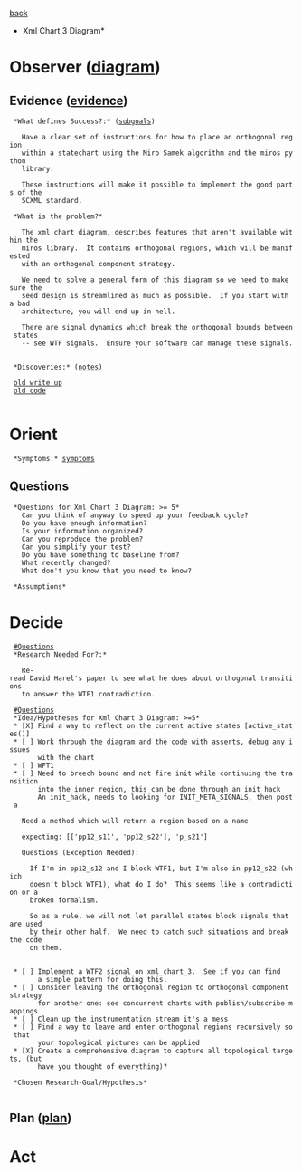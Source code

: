 [[subgoals.xml_to_miros|back]]
*Xml Chart 3 Diagram*
= Observer ([[local:C:/Vim8.1/.vim/ooda.pdf|diagram]]) = 
== Evidence ([[evidence.xml_chart_3_diagram|evidence]]) ==

  *What defines Success?:* ([[subgoals.xml_chart_3_diagram|subgoals]])
   
    Have a clear set of instructions for how to place an orthogonal region
    within a statechart using the Miro Samek algorithm and the miros python
    library.
    
    These instructions will make it possible to implement the good parts of the
    SCXML standard.
    
  *What is the problem?*
  
    The xml chart diagram, describes features that aren't available within the
    miros library.  It contains orthogonal regions, which will be manifested
    with an orthogonal component strategy.
    
    We need to solve a general form of this diagram so we need to make sure the
    seed design is streamlined as much as possible.  If you start with a bad
    architecture, you will end up in hell.
    
    There are signal dynamics which break the orthogonal bounds between states
    -- see WTF signals.  Ensure your software can manage these signals.
    

  *Discoveries:* ([[notes.xml_chart_3_diagram|notes]])
  
  [[file:///C:/github/miros/docs/othogonalregions.html|old write up]]
  [[https://github.com/aleph2c/miros/blob/master/examples/xml_chart.py|old code]]
  
= Orient =
  *Symptoms:* [[symptoms.xml_chart_3_diagram|symptoms]]

== Questions ==
  *Questions for Xml Chart 3 Diagram: >= 5*
    Can you think of anyway to speed up your feedback cycle?
    Do you have enough information?
    Is your information organized?
    Can you reproduce the problem?
    Can you simplify your test?
    Do you have something to baseline from?
    What recently changed?
    What don't you know that you need to know?
  
  *Assumptions*

= Decide =
  [[#Questions]]
  *Research Needed For?:*
   
    Re-read David Harel's paper to see what he does about orthogonal transitions
    to answer the WTF1 contradiction.

  [[#Questions]]
  *Idea/Hypotheses for Xml Chart 3 Diagram: >=5*
  * [X] Find a way to reflect on the current active states [active_states()]
  * [ ] Work through the diagram and the code with asserts, debug any issues
        with the chart
  * [ ] WFT1
  * [ ] Need to breech bound and not fire init while continuing the transition
        into the inner region, this can be done through an init_hack
        An init_hack, needs to looking for INIT_META_SIGNALS, then post a
        
    Need a method which will return a region based on a name
        
    expecting: [['pp12_s11', 'pp12_s22'], 'p_s21']
    
    Questions (Exception Needed):
      
      If I'm in pp12_s12 and I block WTF1, but I'm also in pp12_s22 (which
      doesn't block WTF1), what do I do?  This seems like a contradiction or a
      broken formalism.
      
      So as a rule, we will not let parallel states block signals that are used
      by their other half.  We need to catch such situations and break the code
      on them.
        
        
  * [ ] Implement a WTF2 signal on xml_chart_3.  See if you can find
        a simple pattern for doing this.
  * [ ] Consider leaving the orthogonal region to orthogonal component strategy
        for another one: see concurrent charts with publish/subscribe mappings
  * [ ] Clean up the instrumentation stream it's a mess
  * [ ] Find a way to leave and enter orthogonal regions recursively so that
        your topological pictures can be applied
  * [X] Create a comprehensive diagram to capture all topological targets, (but
        have you thought of everything)?
        
  *Chosen Research-Goal/Hypothesis*
    

== Plan ([[plan.xml_chart_3_diagram|plan]]) ==

= Act =
  

